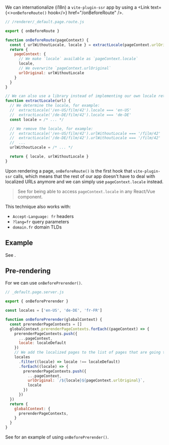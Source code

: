 
We can internationalize (i18n) a `vite-plugin-ssr` app by using a <Link text={<><code>onBeforeRoute()</code> hook</>} href="/onBeforeRoute" />.

```js
// /renderer/_default.page.route.js

export { onBeforeRoute }

function onBeforeRoute(pageContext) {
  const { urlWithoutLocale, locale } = extractLocale(pageContext.urlOriginal)
  return {
    pageContext: {
      // We make `locale` available as `pageContext.locale`
      locale,
      // We overwrite `pageContext.urlOriginal`
      urlOriginal: urlWithoutLocale
    }
  }
}

// We can also use a library instead of implementing our own locale retrieval mechanism
function extractLocale(url) {
  // We determine the locale, for example:
  //  extractLocale('/en-US/film/42').locale === 'en-US'
  //  extractLocale('/de-DE/film/42').locale === 'de-DE'
  const locale = /* ... */

  // We remove the locale, for example:
  //  extractLocale('/en-US/film/42').urlWithoutLocale === '/film/42'
  //  extractLocale('/de-DE/film/42').urlWithoutLocale === '/film/42'
  //  ...
  urlWithoutLocale = /* ... */

  return { locale, urlWithoutLocale }
}
```

Upon rendering a page, `onBeforeRoute()` is the first hook that `vite-plugin-ssr` calls, which means that the rest of our app doesn't have to deal with localized URLs anymore and we can simply use `pageContext.locale` instead.

> See <Link href="/pageContext-anywhere" /> for being able to access `pageContext.locale` in any React/Vue component.

This technique also works with:

- `Accept-Language: fr` headers
- `?lang=fr` query parameters
- `domain.fr` domain TLDs


## Example

See <RepoLink path='/examples/i18n/' />.


## Pre-rendering

For <Link text="pre-rendering" href="/pre-rendering" /> we can use `onBeforePrerender()`.

```js
// _default.page.server.js

export { onBeforePrerender }

const locales = ['en-US', 'de-DE', 'fr-FR']

function onBeforePrerender(globalContext) {
  const prerenderPageContexts = []
  globalContext.prerenderPageContexts.forEach((pageContext) => {
    prerenderPageContexts.push({
      ...pageContext,
      locale: localeDefault
    })
    // We add the localized pages to the list of pages that are going to be pre-rendered
    locales
      .filter((locale) => locale !== localeDefault)
      .forEach((locale) => {
        prerenderPageContexts.push({
          ...pageContext,
          urlOriginal: `/${locale}${pageContext.urlOriginal}`,
          locale
        })
      })
  })
  return {
    globalContext: {
      prerenderPageContexts,
    }
  }
}
```

See <RepoLink path='/examples/i18n/' /> for an example of using `onBeforePrerender()`.
